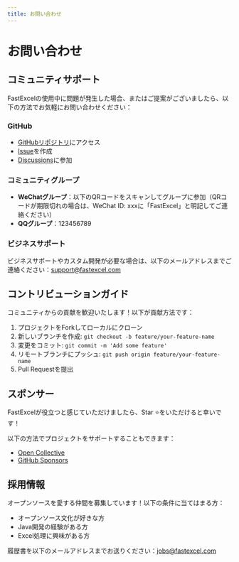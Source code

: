 ```yaml
---
title: お問い合わせ
---
```


# お問い合わせ

## コミュニティサポート

FastExcelの使用中に問題が発生した場合、またはご提案がございましたら、以下の方法でお気軽にお問い合わせください：

### GitHub

- [GitHubリポジトリ](https://github.com/your-repo)にアクセス
- [Issue](https://github.com/your-repo/issues)を作成
- [Discussions](https://github.com/your-repo/discussions)に参加

### コミュニティグループ

- **WeChatグループ**：以下のQRコードをスキャンしてグループに参加（QRコードが期限切れの場合は、WeChat ID: xxxに「FastExcel」と明記してご連絡ください）
- **QQグループ**：123456789

### ビジネスサポート

ビジネスサポートやカスタム開発が必要な場合は、以下のメールアドレスまでご連絡ください：support@fastexcel.com

## コントリビューションガイド

コミュニティからの貢献を歓迎いたします！以下が貢献方法です：

1. プロジェクトをForkしてローカルにクローン
2. 新しいブランチを作成: `git checkout -b feature/your-feature-name`
3. 変更をコミット: `git commit -m 'Add some feature'`
4. リモートブランチにプッシュ: `git push origin feature/your-feature-name`
5. Pull Requestを提出

## スポンサー

FastExcelが役立つと感じていただけましたら、Star ⭐️をいただけると幸いです！

以下の方法でプロジェクトをサポートすることもできます：

- [Open Collective](https://opencollective.com/your-project)
- [GitHub Sponsors](https://github.com/sponsors/your-username)

## 採用情報

オープンソースを愛する仲間を募集しています！以下の条件に当てはまる方：

- オープンソース文化が好きな方
- Java開発の経験がある方
- Excel処理に興味がある方

履歴書を以下のメールアドレスまでお送りください：jobs@fastexcel.com